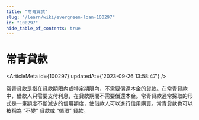 ```yaml
---
title: "常青貸款"
slug: "/learn/wiki/evergreen-loan-100297"
id: "100297"
hide_table_of_contents: true
---
```



# 常青貸款

<ArticleMeta id={100297} updatedAt={'2023-09-26 13:58:47'} />
<div className='border-solid border-b border-t-0 my-4 border-[var(--ifm-color-gray-300)]' />

常青貸款是指在貸款期限內或特定期限內，不需要償還本金的貸款。在常青貸款中，借款人只需要支付利息，在貸款期間不需要償還本金。常青貸款通常採取的形式是一筆額度不斷減少的信用額度，使借款人可以進行信用購買。常青貸款也可以被稱為 “不變” 貸款或 “循環” 貸款。
